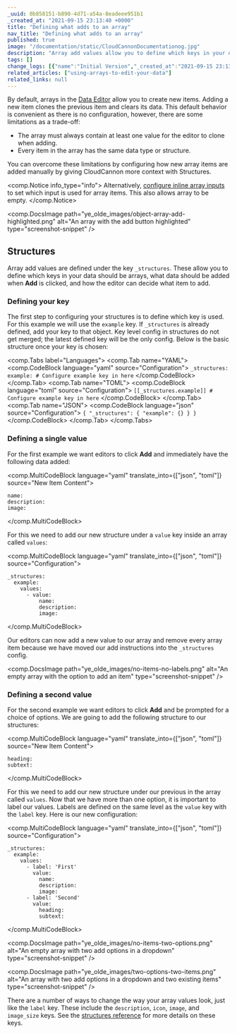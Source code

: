 ```yaml
---
_uuid: 0b858151-b890-4d71-a54a-8eadeee951b1
_created_at: "2021-09-15 23:13:40 +0000"
title: "Defining what adds to an array"
nav_title: "Defining what adds to an array"
published: true
image: "/documentation/static/CloudCannonDocumentationog.jpg"
description: "Array add values allow you to define which keys in your data should be arrays, what data should be added when 'Add' is clicked, and how the editor can decide what item to add."
tags: []
change_logs: [{"name":"Initial Version","_created_at":"2021-09-15 23:13:40 +0000"}]
related_articles: ["using-arrays-to-edit-your-data"]
related_links: null
---
```


By default, arrays in the [Data Editor](/documentation/articles/introducing-the-data-editor/) allow you to create new items. Adding a new item clones the previous item and clears its data. This default behavior is convenient as there is no configuration, however, there are some limitations as a trade-off:

* The array must always contain at least one value for the editor to clone when adding.
* Every item in the array has the same data type or structure.

You can overcome these limitations by configuring how new array items are added manually by giving CloudCannon more context with Structures.

<comp.Notice info_type="info">
  Alternatively, [configure inline array inputs](/documentation/articles/using-arrays-to-edit-your-data/#inline-values) to set which input is used for array items. This also allows array to be empty.
</comp.Notice>

<comp.DocsImage path="ye_olde_images/object-array-add-highlighted.png" alt="An array with the add button highlighted" type="screenshot-snippet" />

## Structures
Array add values are defined under the key `_structures`. These allow you to define which keys in your data should be arrays, what data should be added when **Add** is clicked, and how the editor can decide what item to add.

### Defining your key
The first step to configuring your structures is to define which key is used. For this example we will use the `example` key. If `_structures` is already defined, add your key to that object. Key level config in structures do not get merged; the latest defined key will be the only config. Below is the basic structure once your key is chosen:

<comp.Tabs label="Languages">
  <comp.Tab name="YAML">
    <comp.CodeBlock language="yaml" source="Configuration">
    ```
    _structures:
      example:
        # Configure example key in here
    ```
    </comp.CodeBlock>
  </comp.Tab>
  <comp.Tab name="TOML">
    <comp.CodeBlock language="toml" source="Configuration">
    ```
    [[_structures.example]]
    # Configure example key in here
    ```
    </comp.CodeBlock>
  </comp.Tab>
  <comp.Tab name="JSON">
    <comp.CodeBlock language="json" source="Configuration">
    ```
    {
      "_structures": {
        "example": {}
      }
    }
    ```
    </comp.CodeBlock>
  </comp.Tab>
</comp.Tabs>

### Defining a single value
For the first example we want editors to click **Add** and immediately have the following data added:

<comp.MultiCodeBlock language="yaml" translate_into={["json", "toml"]} source="New Item Content">
```
name:
description:
image:
```
</comp.MultiCodeBlock>

For this we need to add our new structure under a `value` key inside an array called `values`\:

<comp.MultiCodeBlock language="yaml" translate_into={["json", "toml"]} source="Configuration">
```
_structures:
  example:
    values:
      - value: 
          name:
          description:
          image:
```
</comp.MultiCodeBlock>

Our editors can now add a new value to our array and remove every array item because we have moved our add instructions into the `_structures` config.

<comp.DocsImage path="ye_olde_images/no-items-no-labels.png" alt="An empty array with the option to add an item" type="screenshot-snippet" />

### Defining a second value
For the second example we want editors to click **Add** and be prompted for a choice of options. We are going to add the following structure to our structures:

<comp.MultiCodeBlock language="yaml" translate_into={["json", "toml"]} source="New Item Content">
```
heading:
subtext:
```
</comp.MultiCodeBlock>

For this we need to add our new structure under our previous in the array called `values`. Now that we have more than one option, it is important to label our values. Labels are defined on the same level as the `value` key with the `label` key. Here is our new configuration:

<comp.MultiCodeBlock language="yaml" translate_into={["json", "toml"]} source="Configuration">
```
_structures:
  example:
    values:
      - label: 'First'
        value: 
          name:
          description:
          image:
      - label: 'Second'
        value: 
          heading:
          subtext:
```
</comp.MultiCodeBlock>

<comp.DocsImage path="ye_olde_images/no-items-two-options.png" alt="An empty array with two add options in a dropdown" type="screenshot-snippet" />

<comp.DocsImage path="ye_olde_images/two-options-two-items.png" alt="An array with two add options in a dropdown and two existing items" type="screenshot-snippet" />

There are a number of ways to change the way your array values look, just like the `label` key. These include the `description`, `icon`, `image`, and `image_size` keys. See the [structures reference](/documentation/articles/array-structures-reference/) for more details on these keys.
